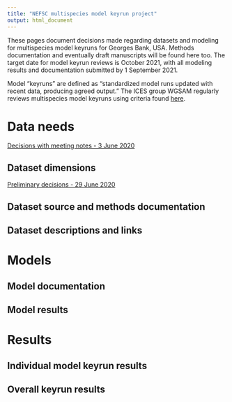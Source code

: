 ```yaml
---
title: "NEFSC multispecies model keyrun project"
output: html_document
---
```


 <!-- ADD LINKS BELOW, note, using the RMD link syntax will open the presentation in the same tab, which is annoying. Use the html with the "_blank" to fix that behavior -->

These pages document decisions made regarding datasets and modeling for multispecies model keyruns for Georges Bank, USA. Methods documentation and eventually draft manuscripts will be found here too. The target date for model keyrun reviews is October 2021, with all modeling results and documentation submitted by 1 September 2021.

Model "keyruns" are defined as "standardized model runs updated with recent data, producing agreed output." The ICES group WGSAM regularly reviews multispecies model keyruns using criteria found [here](https://ices-eg.github.io/wg_WGSAM/ReviewCriteria.html). 

# Data needs

<a href="https://noaa-edab.github.io/ms-keyrun/DataNeeds.html" target="_blank"> Decisions with meeting notes - 3 June 2020 </a>

## Dataset dimensions

<a href="https://noaa-edab.github.io/ms-keyrun/DatasetDimensions.html" target="_blank"> Preliminary decisions - 29 June 2020 </a>

## Dataset source and methods documentation

## Dataset descriptions and links

# Models

## Model documentation

## Model results

# Results

## Individual model keyrun results

## Overall keyrun results

